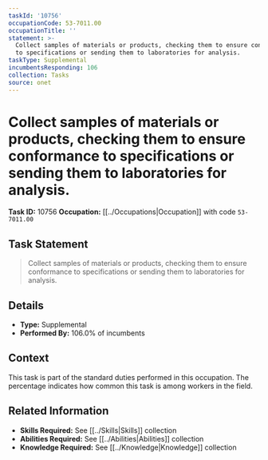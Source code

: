 ```yaml
---
taskId: '10756'
occupationCode: 53-7011.00
occupationTitle: ''
statement: >-
  Collect samples of materials or products, checking them to ensure conformance
  to specifications or sending them to laboratories for analysis.
taskType: Supplemental
incumbentsResponding: 106
collection: Tasks
source: onet
---
```

# Collect samples of materials or products, checking them to ensure conformance to specifications or sending them to laboratories for analysis.

**Task ID:** 10756
**Occupation:** [[../Occupations|Occupation]] with code `53-7011.00`

## Task Statement

> Collect samples of materials or products, checking them to ensure conformance to specifications or sending them to laboratories for analysis.

## Details

- **Type:** Supplemental
- **Performed By:** 106.0% of incumbents

## Context

This task is part of the standard duties performed in this occupation. The percentage indicates how common this task is among workers in the field.

## Related Information

- **Skills Required:** See [[../Skills|Skills]] collection
- **Abilities Required:** See [[../Abilities|Abilities]] collection
- **Knowledge Required:** See [[../Knowledge|Knowledge]] collection
